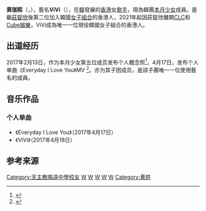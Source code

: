 {{藝人
| 姓名 = 
| 類型 = 女歌手
| 圖片 = 180311 이달의 소녀 비비 개인 팬싸인회 직찍 (8).jpg
| 圖片簡介 = 
| 圖片尺寸 = 
| 別名 = 황가희、黃雅蓏（韓國名字：황아라、Hwang A Ra）、비비
| 原名 = 黃珈熙
| 羅馬拼音 = Wong Ka Hei
| 國籍 = {{CNHK}}
| 出生日期 = {{birth_date_and _age|1996|12|09}}
| 出生地點 = {{HKG-1959}}[[新界|新界]][[屯門區|屯門區]]
| 職業 = [[歌手|歌手]]、[[舞者|舞者]]
| 語言 = [[香港粵語|粵語]]、[[韓語|韓語]]、[[現代標準漢語|國語]]、[[英語|英語]]
| 教育程度 = 
| 母校 = [[天主教鳴遠中學|天主教鳴遠中學]]（畢業）
| 音樂類型 = [[K-pop|K-pop]]
| 出道日期 = 本月少女 1/3：<br>{{start date and age|2017|3|13}}<br>個人：<br>{{start date and age|2017|4|17}}<br>本月少女：<br>{{start date and age|2018|8|19}}
| 出道作 = 本月少女 1/3：《Love&Live》<br>個人：《Everyday I Love You》<br>本月少女：《[[+_+|+ +]]》
| 代表作 = 
| 活躍年代 = 2017年至今
| 經紀公司 = [[Blockberry_Creative|Blockberry Creative]]
| 相關團體 = [[本月少女|本月少女]]、{{link-en|本月少女 1/3|Loona 1/3}}、ViRryVes
| 簽名 = [[File:LOONA_ViVi_signature.png|150px]]
}}
'''黄珈熙'''（'''{{lang|en|ViVi}}'''，{{bd|1996年|12月9日|}}），藝名'''ViVi'''（{{kor|k='''비비'''|rm='''Bi bi'''}}），在[[大韓民國|韓]]發展的[[香港|香港]]女[[歌手|歌手]]，現為韓團[[本月少女|本月少女]]成員。是繼[[莊錠欣|莊錠欣]]後第二位加入韓國[[女子組合|女子組合]]的香港人，2021年起因莊錠欣離開[[CLC|CLC]]和[[Cube娛樂|Cube娛樂]]，ViVi成為唯一一位現役韓國女子組合的香港人。

==出道经历==
{{main|本月少女#生涯與音樂事業}}
2017年2月13日，作为本月少女第五位成员发布个人概念照<ref>{{Cite web|url=https://www.kpopn.com/2017/02/13/%e6%9c%ac%e6%9c%88%e5%b0%91%e5%a5%b3%e5%85%ac%e9%96%8b%e7%ac%ac%e4%ba%94%e4%bd%8d%e6%88%90%e5%93%a1-vivi|title=本月少女公開第五位成員 VIVI|access-date=2020-10-23|archive-date=2022-05-17|archive-url=https://web.archive.org/web/20220517052332/https://www.kpopn.com/2017/02/13/%e6%9c%ac%e6%9c%88%e5%b0%91%e5%a5%b3%e5%85%ac%e9%96%8b%e7%ac%ac%e4%ba%94%e4%bd%8d%e6%88%90%e5%93%a1-vivi}}</ref>。4月17日，发布个人单曲《Everyday I Love You》MV <ref>{{Cite web |url=https://www.kpopn.com/2017/04/17/vivi%e3%80%8aeveryday-i-love-you%e3%80%8bmv|title=VIVI《EVERYDAY I LOVE YOU》MV }}</ref>。亦为其子团{{link-en|本月少女 1/3|Loona 1/3}}成员，是該子團唯一一位使用藝名的成員。

==音乐作品==
{{main|本月少女音樂作品列表}}
===个人单曲===
*《Everyday I Love You》（2017年4月17日）
*《ViVi》（2017年4月18日）

==参考来源==
{{reflist}}
{{本月少女}}
[[Category:天主教鳴遠中學校友|Category:天主教鳴遠中學校友]]
[[Category:韩国女团出道的中国成员|W]]
[[Category:在韓國的中國人|W]]
[[Category:韓國女歌手|W]]
[[Category:韓語流行音樂歌手|W]]
[[Category:在韓國的香港人|W]]
[[Category:黄姓|Category:黄姓]]